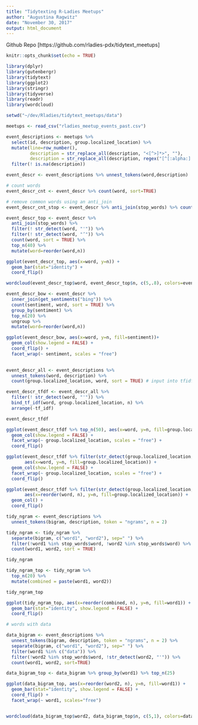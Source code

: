 ```yaml
---
title: "Tidytexting R-Ladies Meetups"
author: "Augustina Ragwitz"
date: "November 30, 2017"
output: html_document
---
```


Github Repo [https://github.com/rladies-pdx/tidytext_meetups]

```r
knitr::opts_chunk$set(echo = TRUE)
```

```r
library(dplyr)
library(gutenbergr)
library(tidytext)
library(ggplot2)
library(stringr)
library(tidyverse)
library(readr)
library(wordcloud)
```

```r

setwd("~/dev/Rladies/tidytext_meetups/data")

meetups <- read_csv("rladies_meetup_events_past.csv")

event_descriptions <- meetups %>%
  select(id, description, group.localized_location) %>%
  mutate(line=row_number(), 
         description = str_replace_all(description, "<[^>]*>", ""),
         description = str_replace_all(description, regex("[^[:alpha:] ]"), "")) %>%
  filter(! is.na(description))

event_descr <- event_descriptions %>% unnest_tokens(word,description)

# count words
event_descr_cnt <- event_descr %>% count(word, sort=TRUE)

# remove common words using an anti_join
event_descr_cnt_stop <- event_descr %>% anti_join(stop_words) %>% count(word, sort=TRUE)

```

```r
event_descr_top <- event_descr %>%
  anti_join(stop_words) %>%
  filter(! str_detect(word, "'")) %>%
  filter(! str_detect(word, "’")) %>%
  count(word, sort = TRUE) %>%
  top_n(40) %>%
  mutate(word=reorder(word,n))

ggplot(event_descr_top, aes(x=word, y=n)) +
  geom_bar(stat="identity") +
  coord_flip()

wordcloud(event_descr_top$word, event_descr_top$n, c(5,.8), colors=event_descr_top$n, min.freq = 20)
```

```r

event_descr_bow <- event_descr %>% 
  inner_join(get_sentiments("bing")) %>%
  count(sentiment, word, sort = TRUE) %>%
  group_by(sentiment) %>%
  top_n(20) %>%
  ungroup %>%
  mutate(word=reorder(word,n))

ggplot(event_descr_bow, aes(x=word, y=n, fill=sentiment))+
  geom_col(show.legend = FALSE) +
  coord_flip() +
  facet_wrap(~ sentiment, scales = "free")
  
```


```r
event_descr_all <- event_descriptions %>%
  unnest_tokens(word, description) %>%
  count(group.localized_location, word, sort = TRUE) # input into tfidf

event_descr_tfdf <- event_descr_all %>% 
  filter(! str_detect(word, "'")) %>% 
  bind_tf_idf(word, group.localized_location, n) %>% 
  arrange(-tf_idf)

event_descr_tfdf
```

```r
ggplot(event_descr_tfdf %>% top_n(50), aes(x=word, y=n, fill=group.localized_location)) +
  geom_col(show.legend = FALSE) +
  facet_wrap(~ group.localized_location, scales = "free") +
  coord_flip()

ggplot(event_descr_tfdf %>% filter(str_detect(group.localized_location, ", \\D\\D$")) %>% top_n(50), 
       aes(x=word, y=n, fill=group.localized_location)) +
  geom_col(show.legend = FALSE) +
  facet_wrap(~ group.localized_location, scales = "free") +
  coord_flip()

ggplot(event_descr_tfdf %>% filter(str_detect(group.localized_location, ", \\D\\D$")) %>% top_n(50), 
       aes(x=reorder(word, n), y=n, fill=group.localized_location)) +
  geom_col() +
  coord_flip()
```

```r

tidy_ngram <- event_descriptions %>%
  unnest_tokens(bigram, description, token = "ngrams", n = 2)

tidy_ngram <- tidy_ngram %>%
  separate(bigram, c("word1", "word2"), sep=" ") %>%
  filter(!word1 %in% stop_words$word, !word2 %in% stop_words$word) %>%
  count(word1, word2, sort = TRUE)

tidy_ngram

tidy_ngram_top <- tidy_ngram %>%
  top_n(20) %>%
  mutate(combined = paste(word1, word2))

tidy_ngram_top

ggplot(tidy_ngram_top, aes(x=reorder(combined, n), y=n, fill=word1)) +
  geom_bar(stat="identity", show.legend = FALSE) +
  coord_flip()
```

```r
# words with data

data_bigram <- event_descriptions %>%
  unnest_tokens(bigram, description, token = "ngrams", n = 2) %>%
  separate(bigram, c("word1", "word2"), sep=" ") %>%
  filter(word1 %in% c("data")) %>%
  filter(!word2 %in% stop_words$word, !str_detect(word2, "'")) %>%
  count(word1, word2, sort=TRUE)

data_bigram_top <- data_bigram %>% group_by(word1) %>% top_n(25)

ggplot(data_bigram_top, aes(x=reorder(word2, n), y=n, fill=word1)) +
  geom_bar(stat="identity", show.legend = FALSE) +
  coord_flip() +
  facet_wrap(~ word1, scales="free")


wordcloud(data_bigram_top$word2, data_bigram_top$n, c(5,1), colors=data_bigram_top$n, min.freq = 5)
```

